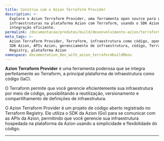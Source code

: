 ```yaml
---
title: Construa com o Azion Terraform Provider
description: >-
  Explore o Azion Terraform Provider, uma ferramenta open source para gerenciar
  infraestruturas na plataforma Azion com Terraform, usando o SDK Azion para
  integração eficiente.
permalink: /documentacao/produtos/build/desenvolvimento-azion/terraform-provider/
meta_tags: >-
  Azion Terraform Provider, Terraform, infraestrutura como código, open source,
  SDK Azion, APIs Azion, gerenciamento de infraestrutura, código, Terraform
  Registry, plataforma Azion
namespace: documentation_dev_with_azion_terraformbuildMenu
---
```



<LinkButton link="/pt-br/documentacao/produtos/terraform-provider/" label="vá para a documentação de referência do Azion Terraform Provider" severity="secondary" />

**Azion Terraform Provider** é uma ferramenta poderosa que se integra perfeitamente ao Terraform, a principal plataforma de infraestrutura como código (IaC).

O Terraform permite que você gerencie eficientemente sua infraestrutura por meio de código, possibilitando a reutilização, versionamento e compartilhamento de definições de infraestrutura.

O Azion Terraform Provider é um projeto de código aberto registrado no Terraform Registry. Ele utiliza o SDK da Azion (Go) para se comunicar com as APIs da Azion, permitindo que você gerencie sua infraestrutura hospedada na plataforma da Azion usando a simplicidade e flexibilidade do código.


---

